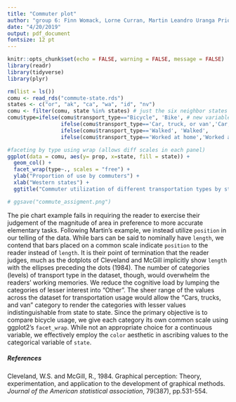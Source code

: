 ```yaml
---
title: "Commuter plot"
author: "group 6: Finn Womack, Lorne Curran, Martin Leandro Uranga Priore, Chenyang Duo, Emerson Webb, Jiarui Xu"
date: "4/20/2019"
output: pdf_document
fontsize: 12 pt
---
```


```r
knitr::opts_chunk$set(echo = FALSE, warning = FALSE, message = FALSE)
library(readr)
library(tidyverse)
library(plyr)
```

```r
rm(list = ls())
comu <- read_rds("commute-state.rds")
states <- c("or", "ak", "ca", "wa", "id", "nv")
comu <- filter(comu, state %in% states) # just the six neighbor states
comu$type=ifelse(comu$transport_type=="Bicycle", 'Bike', # new variable type lumps categories of lesser interest
                 ifelse(comu$transport_type=='Car, truck, or van','Car, truck, or van', 
                 ifelse(comu$transport_type=='Walked', 'Walked', 
                 ifelse(comu$transport_type=='Worked at home','Worked at home', 'Other'))))
```

```r
#faceting by type using wrap (allows diff scales in each panel)
ggplot(data = comu, aes(y= prop, x=state, fill = state)) + 
  geom_col() +
  facet_wrap(type~., scales = "free") +
  ylab("Proportion of use by commuters") +
  xlab("Western states") +
  ggtitle("Commuter utilization of different transportation types by state")

# ggsave("commute_assigment.png")

```

The pie chart example fails in requiring the reader to exercise their judgement of the magnitude of area in preference to more accurate elementary tasks. Following Martin's example, we instead utilize `position` in our telling of the data. While bars can be said to nominally have `length`, we contend that bars placed on a common scale indicate `position` to the reader instead of `length`. It is their point of termination that the reader judges, much as the dotplots of Cleveland and McGill implicitly show `length` with the ellipses preceding the dots (1984). The number of categories (levels) of transport type in the dataset, though, would overwhelm the readers' working memories. We reduce the cognitive load by lumping the categories of lesser interest into "Other". The sheer range of the values across the dataset for transportation usage would allow the "Cars, trucks, and van" category to render the categories with lesser values indistinguishable from state to state. Since the primary objective is to compare bicycle usage, we give each category its own common scale using ggplot2's `facet_wrap`. While not an appropriate choice for a continuous variable, we effectively employ the `color` aesthetic in ascribing values to the categorical variable of `state`.

\pagebreak

##### References

Cleveland, W.S. and McGill, R., 1984. Graphical perception: Theory, experimentation, and application to the development of graphical methods. *Journal of the American statistical association*, 79(387), pp.531-554.
